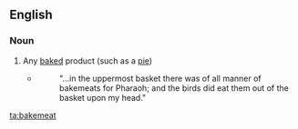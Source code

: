==English==

===Noun===
{{en-noun}}

# {{context|obsolete|lang=en}} Any [[baked]] product (such as a [[pie]])
#*{{RQ:Authorized Version|Gen|40|17}}
#*:"...in the uppermost basket there was of all manner of bakemeats for Pharaoh; and the birds did eat them out of the basket upon my head."

[[ta:bakemeat]]
